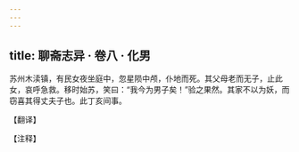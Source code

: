 ```yaml
---
---
---
```

title: 聊斋志异 · 卷八 · 化男
---

苏州木渎镇，有民女夜坐庭中，忽星陨中颅，仆地而死。其父母老而无子，止此女，哀呼急救。移时始苏，笑曰：“我今为男子矣！”验之果然。其家不以为妖，而窃喜其得丈夫子也。此丁亥间事。

【翻译】

【注释】

